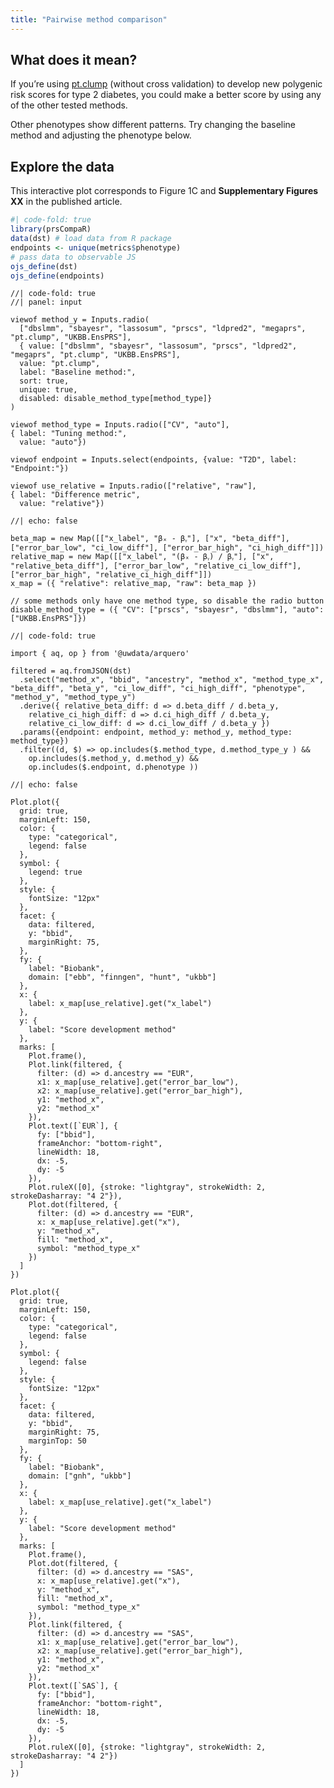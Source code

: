 ```yaml
---
title: "Pairwise method comparison"
---
```


## What does it mean?

If you're using [pt.clump](glossary.html) (without cross validation) to develop new polygenic risk scores for type 2 diabetes, you could make a better score by using any of the other tested methods.

Other phenotypes show different patterns. Try changing the baseline method and adjusting the phenotype below.

## Explore the data

This interactive plot corresponds to Figure 1C and **Supplementary Figures XX** in the published article. 

```r
#| code-fold: true
library(prsCompaR)
data(dst) # load data from R package
endpoints <- unique(metrics$phenotype)
# pass data to observable JS
ojs_define(dst)
ojs_define(endpoints)
```

```ojs
//| code-fold: true
//| panel: input

viewof method_y = Inputs.radio(
  ["dbslmm", "sbayesr", "lassosum", "prscs", "ldpred2", "megaprs", "pt.clump", "UKBB.EnsPRS"],
  { value: ["dbslmm", "sbayesr", "lassosum", "prscs", "ldpred2", "megaprs", "pt.clump", "UKBB.EnsPRS"],
  value: "pt.clump",
  label: "Baseline method:",
  sort: true, 
  unique: true,
  disabled: disable_method_type[method_type]}
)

viewof method_type = Inputs.radio(["CV", "auto"],
{ label: "Tuning method:",
  value: "auto"})
  
viewof endpoint = Inputs.select(endpoints, {value: "T2D", label: "Endpoint:"})

viewof use_relative = Inputs.radio(["relative", "raw"],
{ label: "Difference metric",
  value: "relative"})
```

```ojs
//| echo: false

beta_map = new Map([["x_label", "βₓ - βᵧ"], ["x", "beta_diff"], ["error_bar_low", "ci_low_diff"], ["error_bar_high", "ci_high_diff"]])
relative_map = new Map([["x_label", "(βₓ - βᵧ) / βᵧ"], ["x", "relative_beta_diff"], ["error_bar_low", "relative_ci_low_diff"], ["error_bar_high", "relative_ci_high_diff"]])
x_map = ({ "relative": relative_map, "raw": beta_map })

// some methods only have one method type, so disable the radio button
disable_method_type = ({ "CV": ["prscs", "sbayesr", "dbslmm"], "auto": ["UKBB.EnsPRS"]})
```

```ojs
//| code-fold: true

import { aq, op } from '@uwdata/arquero'

filtered = aq.fromJSON(dst)
  .select("method_x", "bbid", "ancestry", "method_x", "method_type_x", "beta_diff", "beta_y", "ci_low_diff", "ci_high_diff", "phenotype", "method_y", "method_type_y")
  .derive({ relative_beta_diff: d => d.beta_diff / d.beta_y,
    relative_ci_high_diff: d => d.ci_high_diff / d.beta_y,
    relative_ci_low_diff: d => d.ci_low_diff / d.beta_y })
  .params({endpoint: endpoint, method_y: method_y, method_type: method_type})
  .filter((d, $) => op.includes($.method_type, d.method_type_y ) &&
    op.includes($.method_y, d.method_y) &&
    op.includes($.endpoint, d.phenotype ))
```

```ojs
//| echo: false

Plot.plot({
  grid: true,
  marginLeft: 150,
  color: {
    type: "categorical",
    legend: false
  },
  symbol: {
    legend: true
  },
  style: {
    fontSize: "12px"
  },
  facet: {
    data: filtered, 
    y: "bbid",
    marginRight: 75,
  },
  fy: {
    label: "Biobank",
    domain: ["ebb", "finngen", "hunt", "ukbb"]
  },
  x: {
    label: x_map[use_relative].get("x_label")
  },
  y: {
    label: "Score development method"
  },
  marks: [
    Plot.frame(),
    Plot.link(filtered, {
      filter: (d) => d.ancestry == "EUR",
      x1: x_map[use_relative].get("error_bar_low"),
      x2: x_map[use_relative].get("error_bar_high"),
      y1: "method_x",
      y2: "method_x"
    }),
    Plot.text([`EUR`], {
      fy: ["bbid"],
      frameAnchor: "bottom-right",
      lineWidth: 18,
      dx: -5,
      dy: -5
    }),
    Plot.ruleX([0], {stroke: "lightgray", strokeWidth: 2, strokeDasharray: "4 2"}),
    Plot.dot(filtered, {
      filter: (d) => d.ancestry == "EUR",
      x: x_map[use_relative].get("x"),
      y: "method_x",
      fill: "method_x",
      symbol: "method_type_x"
    })
  ]
})

Plot.plot({
  grid: true,
  marginLeft: 150,
  color: {
    type: "categorical",
    legend: false
  },
  symbol: {
    legend: false
  },
  style: {
    fontSize: "12px"
  },
  facet: {
    data: filtered, 
    y: "bbid",
    marginRight: 75,
    marginTop: 50
  },
  fy: {
    label: "Biobank",
    domain: ["gnh", "ukbb"]
  },
  x: {
    label: x_map[use_relative].get("x_label")
  },
  y: {
    label: "Score development method"
  },
  marks: [
    Plot.frame(),
    Plot.dot(filtered, {
      filter: (d) => d.ancestry == "SAS",
      x: x_map[use_relative].get("x"),
      y: "method_x",
      fill: "method_x",
      symbol: "method_type_x"
    }),
    Plot.link(filtered, {
      filter: (d) => d.ancestry == "SAS",
      x1: x_map[use_relative].get("error_bar_low"),
      x2: x_map[use_relative].get("error_bar_high"),
      y1: "method_x",
      y2: "method_x"
    }),
    Plot.text([`SAS`], {
      fy: ["bbid"],
      frameAnchor: "bottom-right",
      lineWidth: 18,
      dx: -5,
      dy: -5
    }),
    Plot.ruleX([0], {stroke: "lightgray", strokeWidth: 2, strokeDasharray: "4 2"})
  ]
}) 
```
